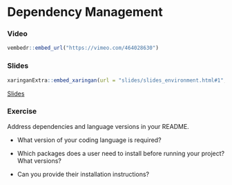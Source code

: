 # Dependency Management

### Video

```r
vembedr::embed_url("https://vimeo.com/464028630")
```

### Slides

```r
xaringanExtra::embed_xaringan(url = "slides/slides_environment.html#1", ratio = "4:3")
```
[Slides](slides/slides_reproducibility.html#1)

### Exercise
Address dependencies and language versions in your README.

* What version of your coding language is required?

* Which packages does a user need to install before running your project?
  What versions?

* Can you provide their installation instructions?